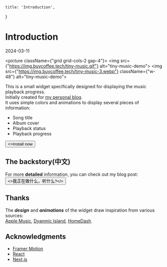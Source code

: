     title: 'Introduction',
}

# Introduction
<div className={"flex items-center gap-1 h-2"}><Authors names="Hamster"/><p className="text-sm text-muted-foreground pt-0.5">2024-03-11</p></div>

<picture className={"grid grid-cols-2 gap-4"}>
    <img src={"https://img.buycoffee.tech/tiny-music.gif"}    alt="tiny-music-demo"></img>
    <img src={"https://img.buycoffee.tech/tiny-music-3.webp"} className={"w-48"}   alt="tiny-music-demo"></img>
</picture>

This is a small widget specifically designed for displaying the music playback progress.\
Initially created for [my personal blog](https://buycoffee.top).\
It uses simple colors and animations to display several pieces of information:
- Song title
- Album cover
- Playback status
- Playback progress


<div className="not-prose mb-6 mt-6 flex gap-3">
    <Button href="/docs/installation" arrow="right">
        <>Install now</>
    </Button>
</div>

## The backstory(中文)
For more **detailed** information, you can check out my blog post:
<Button href="https://www.buycoffee.top/blog/what-am-i-doing" target="_blank" variant="secondary">
    <>我正在做什么，听什么?</>
</Button>

## Thanks
The _**design**_ and _**animations**_ of the widget draw inspiration from various sources: \
[Apple Music](https://music.apple.com/us/browse),
[Dyanmic Island](https://support.apple.com/guide/iphone/view-live-activities-in-the-dynamic-island-iph28f50d10d/ios),
[HomeDash](https://home.buycoffe.top).


## Acknowledgments
- [Framer Motion](https://www.framer.com/motion/)
- [React](https://reactjs.org/)
- [Next.js](https://nextjs.org/)
